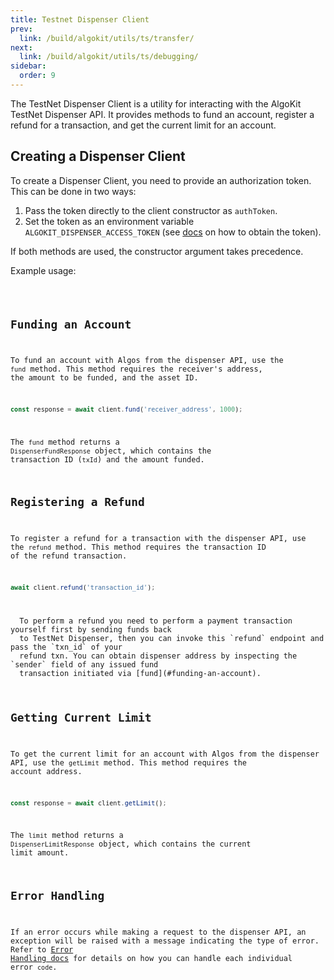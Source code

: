 ```yaml
---
title: Testnet Dispenser Client
prev:
  link: /build/algokit/utils/ts/transfer/
next:
  link: /build/algokit/utils/ts/debugging/
sidebar:
  order: 9
---
```



The TestNet Dispenser Client is a utility for interacting with the AlgoKit TestNet Dispenser API. It provides methods to fund an account, register a refund for a transaction, and get the current limit for an account.

## Creating a Dispenser Client

To create a Dispenser Client, you need to provide an authorization token. This can be done in two ways:

1. Pass the token directly to the client constructor as `authToken`.
2. Set the token as an environment variable `ALGOKIT_DISPENSER_ACCESS_TOKEN` (see [docs](https://github.com/algorandfoundation/algokit/blob/main/docs/testnet_api.md#error-handling) on how to obtain the token).

If both methods are used, the constructor argument takes precedence.

Example usage:

<Code code={dispenserClientExample} lang='ts' frame='none' />

## Funding an Account

To fund an account with Algos from the dispenser API, use the `fund` method. This method requires the receiver's address, the amount to be funded, and the asset ID.

```ts showLineNumbers=false
const response = await client.fund('receiver_address', 1000);
```

The `fund` method returns a `DispenserFundResponse` object, which contains the transaction ID (`txId`) and the amount funded.

## Registering a Refund

To register a refund for a transaction with the dispenser API, use the `refund` method. This method requires the transaction ID of the refund transaction.

```ts showLineNumbers=false
await client.refund('transaction_id');
```

<Aside>
  To perform a refund you need to perform a payment transaction yourself first by sending funds back
  to TestNet Dispenser, then you can invoke this `refund` endpoint and pass the `txn_id` of your
  refund txn. You can obtain dispenser address by inspecting the `sender` field of any issued fund
  transaction initiated via [fund](#funding-an-account).
</Aside>

## Getting Current Limit

To get the current limit for an account with Algos from the dispenser API, use the `getLimit` method. This method requires the account address.

```ts showLineNumbers=false
const response = await client.getLimit();
```

The `limit` method returns a `DispenserLimitResponse` object, which contains the current limit amount.

## Error Handling

If an error occurs while making a request to the dispenser API, an exception will be raised with a message indicating the type of error. Refer to [Error Handling docs](https://github.com/algorandfoundation/algokit/blob/main/docs/testnet_api.md#error-handling) for details on how you can handle each individual error `code`.
